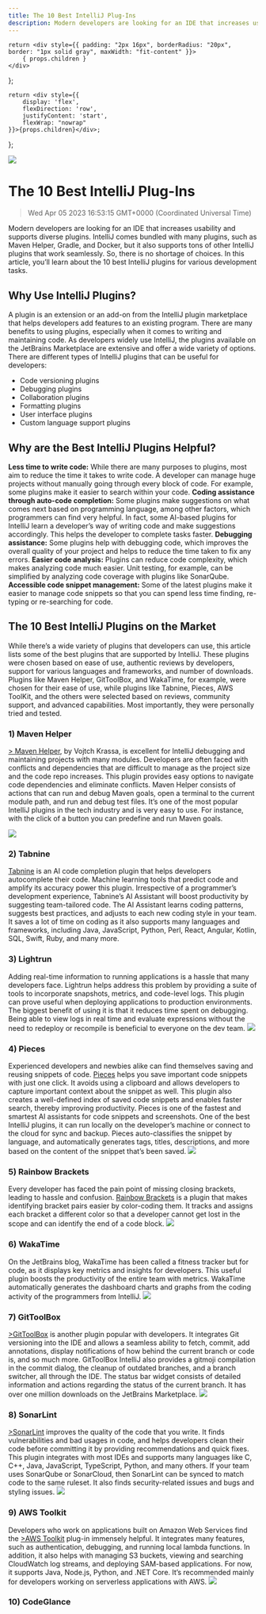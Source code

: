 ```yaml
---
title: The 10 Best IntelliJ Plug-Ins
description: Modern developers are looking for an IDE that increases usability and supports diverse plugins. IntelliJ comes bundled with many plugins, such as Maven Helper, Gradle, and Docker, but it also supports tons of other IntelliJ plugins that work seamlessly. So, there is no shortage of choices. In this article, you’ll learn about the 10 best IntelliJ plugins for various development tasks.
---
```


    return <div style={{ padding: "2px 16px", borderRadius: "20px", border: "1px solid gray", maxWidth: "fit-content" }}>
        { props.children }
    </div>
};

    return <div style={{
        display: 'flex',
        flexDirection: 'row',
        justifyContent: 'start',
        flexWrap: "nowrap"
    }}>{props.children}</div>;

};

<link rel="canonical" href="https://code.pieces.app/blog/best-intellij-plug-ins" />

![](https://uploads-ssl.webflow.com/6143afec68f555387049efb3/62f2b650beaefa76d6cc9cf5_Best-intelliJ-plugins.jpg)

# The 10 Best IntelliJ Plug-Ins
> Wed Apr 05 2023 16:53:15 GMT+0000 (Coordinated Universal Time)

Modern developers are looking for an IDE that increases usability and supports diverse plugins. IntelliJ comes bundled with many plugins, such as Maven Helper, Gradle, and Docker, but it also supports tons of other IntelliJ plugins that work seamlessly. So, there is no shortage of choices. In this article, you’ll learn about the 10 best IntelliJ plugins for various development tasks.

## Why Use IntelliJ Plugins?

A plugin is an extension or an add-on from the IntelliJ plugin marketplace that helps developers add features to an existing program. There are many benefits to using plugins, especially when it comes to writing and maintaining code. As developers widely use IntelliJ, the plugins available on the JetBrains Marketplace are extensive and offer a wide variety of options.
There are different types of IntelliJ plugins that can be useful for developers:

- Code versioning plugins
- Debugging plugins
- Collaboration plugins
- Formatting plugins
- User interface plugins
- Custom language support plugins

## Why are the Best IntelliJ Plugins Helpful?
 
**Less time to write code:** While there are many purposes to plugins, most aim to reduce the time it takes to write code. A developer can manage huge projects without manually going through every block of code. For example, some plugins make it easier to search within your code.
**Coding assistance through auto-code completion:** Some plugins make suggestions on what comes next based on programming language, among other factors, which programmers can find very helpful. In fact, some AI-based plugins for IntelliJ learn a developer’s way of writing code and make suggestions accordingly. This helps the developer to complete tasks faster.
**Debugging assistance:** Some plugins help with debugging code, which improves the overall quality of your project and helps to reduce the time taken to fix any errors.
**Easier code analysis:** Plugins can reduce code complexity, which makes analyzing code much easier. Unit testing, for example, can be simplified by analyzing code coverage with plugins like SonarQube.
**Accessible code snippet management:** Some of the latest plugins make it easier to manage code snippets so that you can spend less time finding, re-typing or re-searching for code.

## The 10 Best IntelliJ Plugins on the Market
While there’s a wide variety of plugins that developers can use, this article lists some of the best plugins that are supported by IntelliJ. These plugins were chosen based on ease of use, authentic reviews by developers, support for various languages and frameworks, and number of downloads.
Plugins like Maven Helper, GitToolBox, and WakaTime, for example, were chosen for their ease of use, while plugins like Tabnine, Pieces, AWS ToolKit, and the others were selected based on reviews, community support, and advanced capabilities. Most importantly, they were personally tried and tested.

### 1)&nbsp;Maven Helper
<a href="https://plugins.jetbrains.com/plugin/7179-maven-helper" target="_blank">> Maven Helper</a>, by Vojtch Krassa, is excellent for IntelliJ debugging and maintaining projects with many modules. Developers are often faced with conflicts and dependencies that are difficult to manage as the project size and the code repo increases. This plugin provides easy options to navigate code dependencies and eliminate conflicts.
Maven Helper consists of actions that can run and debug Maven goals, open a terminal to the current module path, and run and debug test files. It’s one of the most popular IntelliJ plugins in the tech industry and is very easy to use. For instance, with the click of a button you can predefine and run Maven goals.

![](55387049efb3/62829b5bd5aa88482be22e84_1*ZghGdWUdTvpRo3sc3udUtg.png" )

### 2) Tabnine
<a href="https://plugins.jetbrains.com/plugin/12798-tabnine-ai-code-completion-js-java-python-ts-rust-go-php--more" target="_blank"> Tabnine</a> is an AI code completion plugin that helps developers autocomplete their code. Machine learning tools that predict code and amplify its accuracy power this plugin. Irrespective of a programmer’s development experience, Tabnine’s AI Assistant will boost productivity by suggesting team-tailored code.
The AI Assistant learns coding patterns, suggests best practices, and adjusts to each new coding style in your team. It saves a lot of time on coding as it also supports many languages and frameworks, including Java, JavaScript, Python, Perl, React, Angular, Kotlin, SQL, Swift, Ruby, and many more.

### 3) Lightrun
Adding real-time information to running applications is a hassle that many developers face. Lightrun helps address this problem by providing a suite of tools to incorporate snapshots, metrics, and code-level logs.
This plugin can prove useful when deploying applications to production environments. The biggest benefit of using it is that it reduces time spent on debugging. Being able to view logs in real time and evaluate expressions without the need to redeploy or recompile is beneficial to everyone on the dev team.
![](55387049efb3/62829b5b8380778faa3d6662_1*jZ6LWiBZZznx-zAUuyxjWQ.png" )

### 4) Pieces
Experienced developers and newbies alike can find themselves saving and reusing snippets of code. <a href="https://plugins.jetbrains.com/plugin/17328-pieces" target="_blank"> Pieces</a> helps you save important code snippets with just one click. It avoids using a clipboard and allows developers to capture important context about the snippet as well. This plugin also creates a well-defined index of saved code snippets and enables faster search, thereby improving productivity.
Pieces is one of the fastest and smartest AI assistants for code snippets and screenshots. One of the best IntelliJ plugins, it can run locally on the developer’s machine or connect to the cloud for sync and backup. Pieces auto-classifies the snippet by language, and automatically generates tags, titles, descriptions, and more based on the content of the snippet that’s been saved.
![](55387049efb3/62829b5b530b3ce4a821a7a8_1*3kpR-X6LmKMCPO8RZ4-HFA.gif" )

### 5) Rainbow Brackets
Every developer has faced the pain point of missing closing brackets, leading to hassle and confusion. <a href="https://plugins.jetbrains.com/plugin/10080-rainbow-brackets" target="_blank"> Rainbow Brackets</a> is a plugin that makes identifying bracket pairs easier by color-coding them. It tracks and assigns each bracket a different color so that a developer cannot get lost in the scope and can identify the end of a code block.
![](55387049efb3/62829b5b2c39269fb45fbd7f_1*JdSivLEnZx6Wm-HXPDu9dA.jpeg" )

### 6)&nbsp;WakaTime
On the JetBrains blog, WakaTime has been called a fitness tracker but for code, as it displays key metrics and insights for developers. This useful plugin boosts the productivity of the entire team with metrics. WakaTime automatically generates the dashboard charts and graphs from the coding activity of the programmers from IntelliJ.
![](55387049efb3/62829b5bf629551b64354bee_1*giyDYFVCRzFYlmlhR5poOA.png" )

### 7)&nbsp;GitToolBox
<a href="https://plugins.jetbrains.com/plugin/7499-gittoolbox" target="_blank">>GitToolBox</a> is another plugin popular with developers. It integrates Git versioning into the IDE and allows a seamless ability to fetch, commit, add annotations, display notifications of how behind the current branch or code is, and so much more.
GitToolBox IntelliJ also provides a gitmoji compilation in the commit dialog, the cleanup of outdated branches, and a branch switcher, all through the IDE. The status bar widget consists of detailed information and actions regarding the status of the current branch. It has over one million downloads on the JetBrains Marketplace.
![](55387049efb3/62829b5bebef8660dc1f6757_1*pStaV7BYtalZnw0PP7XYcQ.gif" )

### 8) SonarLint
<a href="https://plugins.jetbrains.com/plugin/7973-sonarlint" target="_blank">>SonarLint</a> improves the quality of the code that you write. It finds vulnerabilities and bad usages in code, and helps developers clean their code before committing it by providing recommendations and quick fixes. This plugin integrates with most IDEs and supports many languages like C, C++, Java, JavaScript, TypeScript, Python, and many others.
If your team uses SonarQube or SonarCloud, then SonarLint can be synced to match code to the same ruleset. It also finds security-related issues and bugs and styling issues.
![](55387049efb3/62829b5b53ef4e0e58e899c8_1*ZLo2iHvU4fZhBXXiSZT8RA.png" )

### 9)&nbsp;AWS Toolkit
Developers who work on applications built on Amazon Web Services find the <a href="https://plugins.jetbrains.com/plugin/11349-aws-toolkit" target="_blank">>AWS Toolkit</a> plug-in immensely helpful. It integrates many features, such as authentication, debugging, and running local lambda functions. In addition, it also helps with managing S3 buckets, viewing and searching CloudWatch log streams, and deploying SAM-based applications.
For now, it supports Java, Node.js, Python, and .NET Core. It’s recommended mainly for developers working on serverless applications with AWS.
![](55387049efb3/62829b5bcb406857e23bd84e_1*H3XKmq_0tAo27McGkJjLDQ.png" )

### 10) CodeGlance
